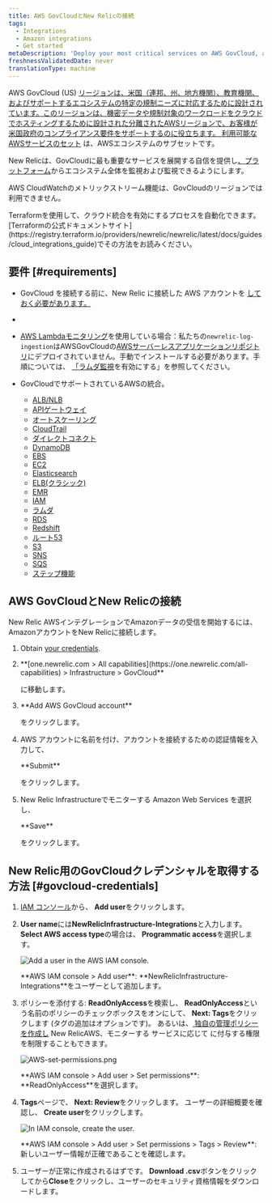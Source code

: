 ```yaml
---
title: AWS GovCloudとNew Relicの接続
tags:
  - Integrations
  - Amazon integrations
  - Get started
metaDescription: 'Deploy your most critical services on AWS GovCloud, and monitor your entire infrastructure with New Relic.'
freshnessValidatedDate: never
translationType: machine
---
```


AWS GovCloud (US) [リージョンは、米国（連邦、州、地方機関）、教育機関、およびサポートするエコシステムの特定の規制ニーズに対応するために設計されています。このリージョンは、機密データや規制対象のワークロードをクラウドでホスティングするために設計された分離されたAWSリージョンで、お客様が米国政府のコンプライアンス要件をサポートするのに役立ちます。 ](https://aws.amazon.com/govcloud-us/)[利用可能なAWSサービスのセット](https://aws.amazon.com/govcloud-us/details/) は、AWSエコシステムのサブセットです。

New Relicは、GovCloudに最も重要なサービスを展開する自信を提供し[、プラットフォーム](/docs/new-relic-one/use-new-relic-one/get-started/introduction-new-relic-one)からエコシステム全体を監視および監視できるようにします。

AWS CloudWatchのメトリックストリーム機能は、GovCloudのリージョンでは利用できません。

<Callout variant="tip">
  Terraformを使用して、クラウド統合を有効にするプロセスを自動化できます。 [Terraformの公式ドキュメントサイト](https://registry.terraform.io/providers/newrelic/newrelic/latest/docs/guides/cloud_integrations_guide)でその方法をお読みください。
</Callout>

## 要件 [#requirements]

* GovCloud を接続する前に、New Relic に接続した AWS アカウントを [しておく必要があります。](/docs/integrations/amazon-integrations/get-started/connect-aws-infrastructure)

* [](/docs/integrations/amazon-integrations/get-started/connect-aws-infrastructure)

* [](/docs/integrations/amazon-integrations/get-started/connect-aws-infrastructure)[AWS Lambdaモニタリング](/docs/serverless-function-monitoring/aws-lambda-monitoring/get-started/introduction-new-relic-monitoring-aws-lambda)を使用している場合：私たちの`newrelic-log-ingestion`はAWSGovCloudの[AWSサーバーレスアプリケーションリポジトリ](https://aws.amazon.com/serverless/serverlessrepo/)にデプロイされていません。手動でインストールする必要があります。手順については、 [「ラムダ監視](/docs/serverless-function-monitoring/aws-lambda-monitoring/get-started/enable-new-relic-monitoring-aws-lambda#connect-aws)を有効にする」を参照してください。

* GovCloudでサポートされているAWSの統合。

  * [ALB/NLB](/docs/integrations/amazon-integrations/aws-integrations-list/aws-albnlb-monitoring-integration)
  * [APIゲートウェイ](/docs/integrations/amazon-integrations/aws-integrations-list/aws-api-gateway-monitoring-integration)
  * [オートスケーリング](/docs/integrations/amazon-integrations/aws-integrations-list/aws-auto-scaling-monitoring-integration)
  * [CloudTrail](/docs/integrations/amazon-integrations/aws-integrations-list/aws-cloudtrail-monitoring-integration)
  * [ダイレクトコネクト](/docs/integrations/amazon-integrations/aws-integrations-list/aws-direct-connect-monitoring-integration)
  * [DynamoDB](/docs/integrations/amazon-integrations/aws-integrations-list/aws-dynamodb-monitoring-integration)
  * [EBS](/docs/integrations/amazon-integrations/aws-integrations-list/aws-ebs-monitoring-integration)
  * [EC2](/docs/integrations/amazon-integrations/aws-integrations-list/aws-ec2-monitoring-integration)
  * [Elasticsearch](/docs/integrations/amazon-integrations/aws-integrations-list/aws-elasticsearch-monitoring-integration)
  * [ELB(クラシック)](/docs/integrations/amazon-integrations/aws-integrations-list/aws-elb-classic-monitoring-integration)
  * [EMR](/docs/integrations/amazon-integrations/aws-integrations-list/aws-emr-monitoring-integration)
  * [IAM](/docs/integrations/amazon-integrations/aws-integrations-list/aws-iam-monitoring-integration)
  * [ラムダ](/docs/integrations/amazon-integrations/aws-integrations-list/aws-lambda-monitoring-integration)
  * [RDS](/docs/integrations/amazon-integrations/aws-integrations-list/aws-rds-monitoring-integration)
  * [Redshift](/docs/integrations/amazon-integrations/aws-integrations-list/aws-redshift-integration)
  * [ルート53](/docs/integrations/amazon-integrations/aws-integrations-list/aws-route-53-monitoring-integration)
  * [S3](/docs/integrations/amazon-integrations/aws-integrations-list/aws-s3-monitoring-integration)
  * [SNS](/docs/integrations/amazon-integrations/aws-integrations-list/aws-sns-monitoring-integration)
  * [SQS](/docs/integrations/amazon-integrations/aws-integrations-list/aws-sqs-monitoring-integration)
  * [ステップ機能](/docs/integrations/amazon-integrations/aws-integrations-list/aws-step-functions-monitoring-integration)

## AWS GovCloudとNew Relicの接続

New Relic AWSインテグレーションでAmazonデータの受信を開始するには、AmazonアカウントをNew Relicに接続します。

1. Obtain [your credentials](#govcloud-credentials).

2. <DNT>
     **[one.newrelic.com > All capabilities](https://one.newrelic.com/all-capabilities) > Infrastructure > GovCloud**
   </DNT>

   に移動します。

3. <DNT>
     **Add AWS GovCloud account**
   </DNT>

   をクリックします。

4. AWS アカウントに名前を付け、アカウントを接続するための認証情報を入力して、

   <DNT>
     **Submit**
   </DNT>

   をクリックします。

5. New Relic Infrastructureでモニターする Amazon Web Services を選択し、

   <DNT>
     **Save**
   </DNT>

   をクリックします。

## New Relic用のGovCloudクレデンシャルを取得する方法 [#govcloud-credentials]

1. [IAM コンソール](https://console.amazonaws-us-gov.com/iam/home#/users)から、 <DNT>**Add user**</DNT>をクリックします。

2. <DNT>**User name**</DNT>には<DNT>**NewRelicInfrastructure-Integrations**</DNT>と入力します。 <DNT>**Select AWS access type**</DNT>の場合は、 <DNT>**Programmatic access**</DNT>を選択します。

   <img
     title="AWS-add-user.png"
     alt="Add a user in the AWS IAM console."
     src="/images/infrastructure_screenshot-crop_aws-add-user.webp"
   />

   <figcaption>
     <DNT>**AWS IAM console > Add user**</DNT>: <DNT>**NewRelicInfrastructure-Integrations**</DNT>をユーザーとして追加します。
   </figcaption>

3. ポリシーを添付する: <DNT>**ReadOnlyAccess**</DNT>を検索し、 <DNT>**ReadOnlyAccess**</DNT>という名前のポリシーのチェックボックスをオンにして、 <DNT>**Next: Tags**</DNT>をクリックします (タグの追加はオプションです)。 あるいは、[ 独自の管理ポリシーを作成し](/docs/integrations/amazon-integrations/getting-started/integrations-managed-policies) New RelicAWS、モニターする サービスに応じて に付与する権限を制限することもできます。

   <img
     title="AWS-set-permissions.png"
     alt="AWS-set-permissions.png"
     src="/images/infrastructure_screenshot-crop_aws-set-permissions.webp"
   />

   <figcaption>
     <DNT>**AWS IAM console > Add user > Set permissions**</DNT>: <DNT>**ReadOnlyAccess**</DNT>を選択します。
   </figcaption>

4. <DNT>**Tags**</DNT>ページで、 <DNT>**Next: Review**</DNT>をクリックします。 ユーザーの詳細概要を確認し、 <DNT>**Create user**</DNT>をクリックします。

   <img
     title="AWS-create-user.png"
     alt="In IAM console, create the user."
     src="/images/infrastructure_screenshot-crop_aws-create-user.webp"
   />

   <figcaption>
     <DNT>**AWS IAM console > Add user > Set permissions > Tags > Review**</DNT>: 新しいユーザー情報が正確であることを確認します。
   </figcaption>

5. ユーザーが正常に作成されるはずです。 <DNT>**Download .csv**</DNT>ボタンをクリックしてから<DNT>**Close**</DNT>をクリックし、ユーザーのセキュリティ資格情報をダウンロードします。
